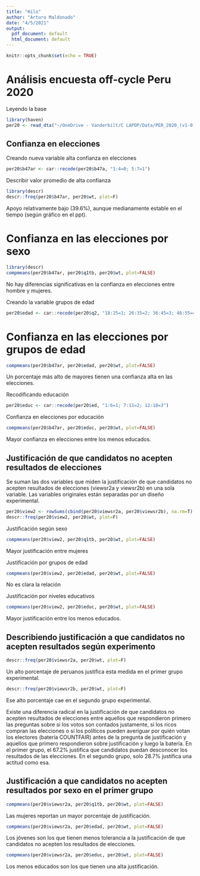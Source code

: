 ```yaml
---
title: "Hilo"
author: "Arturo Maldonado"
date: "4/5/2021"
output:
  pdf_document: default
  html_document: default
---
```


```r
knitr::opts_chunk$set(echo = TRUE)
```

# Análisis encuesta off-cycle Peru 2020

Leyendo la base 
```r
library(haven)
per20 <- read_dta("~/OneDrive - Vanderbilt/C LAPOP/Data/PER_2020_(v1-0)_w.dta")
```

## Confianza en elecciones

Creando nueva variable alta confianza en elecciones
```r
per20$b47ar <- car::recode(per20$b47a, "1:4=0; 5:7=1")
```

Describir valor promedio de alta confianza
```r
library(descr)
descr::freq(per20$b47ar, per20$wt, plot=F)
```

Apoyo relativamente bajo (39.6%), aunque medianamente estable en el tiempo (según gráfico en el ppt).

# Confianza en las elecciones por sexo
```r
library(descr)
compmeans(per20$b47ar, per20$q1tb, per20$wt, plot=FALSE)
```

No hay diferencias significativas en la confianza en elecciones entre hombre y mujeres.

Creando la variable grupos de edad
```r
per20$edad <- car::recode(per20$q2, "18:25=1; 26:35=2; 36:45=3; 46:55=4; 56:65=5; 66:88=6")
```

# Confianza en las elecciones por grupos de edad
```r
compmeans(per20$b47ar, per20$edad, per20$wt, plot=FALSE)
```

Un porcentaje más alto de mayores tienen una confianza alta en las elecciones.

Recodificando educación
```r
per20$educ <- car::recode(per20$ed, "1:6=1; 7:11=2; 12:18=3")
```

Confianza en elecciones por educación
```r
compmeans(per20$b47ar, per20$educ, per20$wt, plot=FALSE)
```

Mayor confianza en elecciones entre los menos educados.

## Justificación de que candidatos no acepten resultados de elecciones

Se suman las dos variables que miden la justificación de que candidatos no acepten resultados de elecciones (viewsr2a y viewsr2b) en una sola variable. Las variables originales están separadas por un diseño experimental.
```r
per20$view2 <- rowSums(cbind(per20$viewsr2a, per20$viewsr2b), na.rm=T)
descr::freq(per20$view2, per20$wt, plot=F)
```

Justificación según sexo
```r
compmeans(per20$view2, per20$q1tb, per20$wt, plot=FALSE)
```

Mayor justificación entre mujeres

Justificación por grupos de edad
```r
compmeans(per20$view2, per20$edad, per20$wt, plot=FALSE)
```

No es clara la relación

Justificación por niveles educativos
```r
compmeans(per20$view2, per20$educ, per20$wt, plot=FALSE)
```

Mayor justificación entre los menos educados.

## Describiendo justificación a que candidatos no acepten resultados según experimento
```r
descr::freq(per20$viewsr2a, per20$wt, plot=F)
```

Un alto porcentaje de peruanos justifica esta medida en el primer grupo experimental.

```r
descr::freq(per20$viewsr2b, per20$wt, plot=F)
```

Ese alto porcentaje cae en el segundo grupo experimental.

Existe una diferencia radical en la justificación de que candidatos no acepten resultados de elecciones entre aquellos que respondieron primero las preguntas sobre si los votos son contados justamente, si los ricos compran las elecciones o si los políticos pueden averiguar por quién votan los electores (batería COUNTFAIR) antes de la pregunta de justificación y aquellos que primero respondieron sobre justificación y luego la batería. 
En el primer grupo, el 67.2% justifica que candidatos puedan desconocer los resultados de las elecciones. En el segundo grupo, solo 28.7% justifica una actitud como esa.


## Justificación a que candidatos no acepten resultados por sexo en el primer grupo
```r
compmeans(per20$viewsr2a, per20$q1tb, per20$wt, plot=FALSE)
```

Las mujeres reportan un mayor porcentaje de justificación.

```r
compmeans(per20$viewsr2a, per20$edad, per20$wt, plot=FALSE)
```

Los jóvenes son los que tienen menos tolerancia a la justificación de que candidatos no acepten los resultados de elecciones.

```r
compmeans(per20$viewsr2a, per20$educ, per20$wt, plot=FALSE)
```

Los menos educados son los que tienen una alta justificación.
